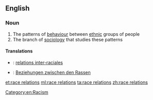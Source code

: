 {{wikipedia}}
==English==

===Noun===
{{en-noun|head=[[race]] [[relations]]|-}}

# The patterns of [[behaviour]] between [[ethnic]] groups of people
# The branch of [[sociology]] that studies these patterns

====Translations====
{{trans-top|the patterns of behaviour between ethnic groups of people}}
{{trans-mid}}
{{trans-bottom}}

{{trans-top|the branch of sociology that studies these patterns}}
{{trans-mid}}
{{trans-bottom}}

{{checktrans-top}}
* {{ttbc|fr}}: [[relations inter-raciales]] {{f|p}}
{{trans-mid}}
* {{ttbc|de}}: [[Beziehungen zwischen den Rassen]] {{f|p}}
{{trans-bottom}}

[[Category:en:Racism]]

[[et:race relations]]
[[ml:race relations]]
[[ta:race relations]]
[[zh:race relations]]